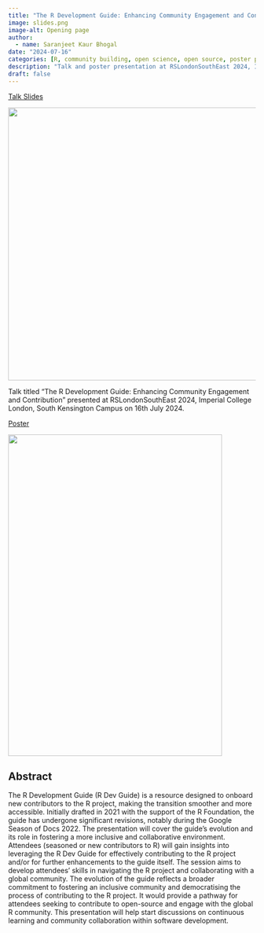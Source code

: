 ```yaml
---
title: "The R Development Guide: Enhancing Community Engagement and Contribution"
image: slides.png
image-alt: Opening page
author:
  - name: Saranjeet Kaur Bhogal
date: "2024-07-16"
categories: [R, community building, open science, open source, poster presentation, technical writing]
description: "Talk and poster presentation at RSLondonSouthEast 2024, Imperial College London, South Kensington Campus"
draft: false
---
```


[Talk Slides](https://zenodo.org/records/12747675)

[![](slides.png){width="555"}](https://zenodo.org/records/12747675)

Talk titled "The R Development Guide: Enhancing Community Engagement and Contribution" presented at RSLondonSouthEast 2024, Imperial College London, South Kensington Campus on 16th July 2024.

[Poster](https://zenodo.org/records/12731887)

[![](poster.png){width="435" height="654"}](https://zenodo.org/records/12731887)

## Abstract

The R Development Guide (R Dev Guide) is a resource designed to onboard new contributors to the R project, making the transition smoother and more accessible. Initially drafted in 2021 with the support of the R Foundation, the guide has undergone significant revisions, notably during the Google Season of Docs 2022. The presentation will cover the guide's evolution and its role in fostering a more inclusive and collaborative environment. Attendees (seasoned or new contributors to R) will gain insights into leveraging the R Dev Guide for effectively contributing to the R project and/or for further enhancements to the guide itself. The session aims to develop attendees' skills in navigating the R project and collaborating with a global community. The evolution of the guide reflects a broader commitment to fostering an inclusive community and democratising the process of contributing to the R project. It would provide a pathway for attendees seeking to contribute to open-source and engage with the global R community. This presentation will help start discussions on continuous learning and community collaboration within software development.

